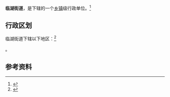 {{中国乡级行政区|21/01/11/004/000}}

'''临湖街道'''，是{{PRC admin/fullname|21/01/11/004/000|3}}下辖的一个[[乡镇|乡镇]]级行政单位。<ref>{{PRC admin/ref sgc|{{PRC admin/parent|21/01/11/004/000}}}}</ref>

== 行政区划 ==

临湖街道下辖以下地区：<ref>{{PRC admin/ref sgc|21/01/11/004/000}}</ref>

{{PRC admin/children|21/01/11/004/000}}。

== 参考资料 ==

{{reflist}}

{{行政区划小作品}}
{{PRC admin/navcat|21/01/11/004/000}}